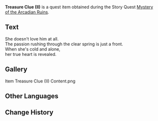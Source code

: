 {{Item Infobox
|id           = 100172
|type         = Quest Items
|description  = A piece of paper with clues to a treasure. On it, is an unclear map with an unclear message.
|source1      = Given during [[Mystery of the Arcadian Ruins]]
}}
'''Treasure Clue (II)''' is a quest item obtained during the Story Quest [[Mystery of the Arcadian Ruins]].

==Text==
She doesn't love him at all.<br />
The passion rushing through the clear spring is just a front.<br />
When she's cold and alone,<br />
her true heart is revealed.
==Gallery==
<gallery hideaddbutton="true" captionalign="center">
Item Treasure Clue (II) Content.png
</gallery>
==Other Languages==
{{Other Languages|default_hidden = 1
|en      = Treasure Clue (II)
|zhs     = 宝藏的线索(二)
|zhs_rm  = Bǎozàng de Xiànsuǒ (Èr)
|zht     = 寶藏的線索(二)
|zht_rm  = Bǎozàng de Xiànsuǒ (Èr)
|ja      = 宝物の手がかり(2)
|ja_rm   = Takaramono no Tegakari (Ni)
|ko      = 보물의 단서 Ⅱ
|ko_rm   = 
|es      = Pista del tesoro (II)
|fr      = Indice sur le trésor (2)
|ru      = Подсказка сокровища II
|th      = Treasure Clue (II)
|vi      = Manh Mối Kho Báu (II)
|de      = Schatzspur II
|id      = Petunjuk Harta Karun (II)
|pt      = Pista de Tesouro (II)
}}

==Change History==
{{Change History|1.0}}